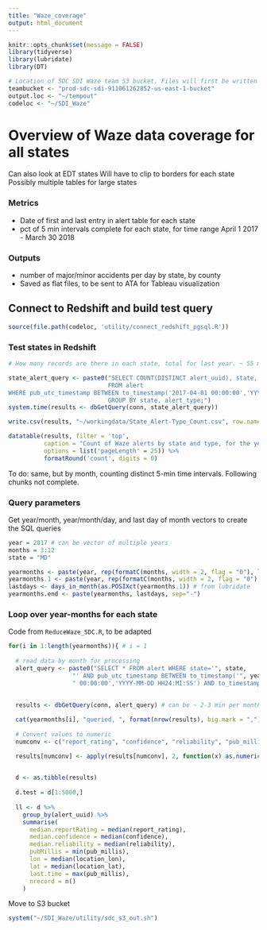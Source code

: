 ```yaml
---
title: "Waze_coverage"
output: html_document
---
```


```r
knitr::opts_chunk$set(message = FALSE)
library(tidyverse) 
library(lubridate)
library(DT)

# Location of SDC SDI Waze team S3 bucket. Files will first be written to a temporary directory in this EC2 instance, then copied to the team bucket.
teambucket <- "prod-sdc-sdi-911061262852-us-east-1-bucket"
output.loc <- "~/tempout"
codeloc <- "~/SDI_Waze"
```

# Overview of Waze data coverage for all states

Can also look at EDT states
Will have to clip to borders for each state
Possibly multiple tables for large states

### Metrics
- Date of first and last entry in alert table for each state
- pct of 5 min intervals complete for each state, for time range April 1 2017 - March 30 2018

### Outputs

- number of major/minor accidents per day by state, by county
- Saved as flat files, to be sent to ATA for Tableau visualization

## Connect to Redshift and build test query
```r
source(file.path(codeloc, 'utility/connect_redshift_pgsql.R'))
```

### Test states in Redshift
```r
# How many records are there in each state, total for last year. ~ 55 min

state_alert_query <- paste0("SELECT COUNT(DISTINCT alert_uuid), state, alert_type
                            FROM alert 
WHERE pub_utc_timestamp BETWEEN to_timestamp('2017-04-01 00:00:00','YYYY-MM-DD HH24:MI:SS') AND to_timestamp('2018-03-30 23:59:59','YYYY-MM-DD HH24:MI:SS')
                            GROUP BY state, alert_type;")
system.time(results <- dbGetQuery(conn, state_alert_query))

write.csv(results, "~/workingdata/State_Alert-Type_Count.csv", row.names= F)
```

```r

datatable(results, filter = 'top', 
          caption = "Count of Waze alerts by state and type, for the year from 2017-04-01 to 2018-03-30",
          options = list('pageLength' = 25)) %>%
          formatRound('count', digits = 0)
```

To do: same, but by month, counting distinct 5-min time intervals. Following chunks not complete.

### Query parameters
Get year/month, year/month/day, and last day of month vectors to create the SQL queries

```r
year = 2017 # can be vector of multiple years
months = 3:12
state = "MD"

yearmonths <- paste(year, rep(formatC(months, width = 2, flag = "0"), length(year)), sep = "-")
yearmonths.1 <- paste(year, rep(formatC(months, width = 2, flag = "0"), length(year)), "01", sep = "-")
lastdays <- days_in_month(as.POSIXct(yearmonths.1)) # from lubridate
yearmonths.end <- paste(yearmonths, lastdays, sep="-")
```


### Loop over year-months for each state

Code from `ReduceWaze_SDC.R`, to be adapted

```r
for(i in 1:length(yearmonths)){ # i = 1
  
  # read data by month for processing
  alert_query <- paste0("SELECT * FROM alert WHERE state='", state,
                  "' AND pub_utc_timestamp BETWEEN to_timestamp('", yearmonths.1[i], 
                  " 00:00:00','YYYY-MM-DD HH24:MI:SS') AND to_timestamp('", yearmonths.end[i], " 23:59:59','YYYY-MM-DD HH24:MI:SS')") # end query
  
  
  results <- dbGetQuery(conn, alert_query) # can be ~ 2-3 min per month; consider moving the summarise steps below to the SQL query.

  cat(yearmonths[i], "queried, ", format(nrow(results), big.mark = ","), "observations \n\n")
  
  # Convert values to numeric
  numconv <- c("report_rating", "confidence", "reliability", "pub_millis", "location_lon", "location_lat", "magvar")

  results[numconv] <- apply(results[numconv], 2, function(x) as.numeric(x))
    

  d <- as.tibble(results)
  
  d.test = d[1:5000,]
  
  ll <- d %>%
    group_by(alert_uuid) %>%
    summarise(
      median.reportRating = median(report_rating),
      median.confidence = median(confidence),
      median.reliability = median(reliability),
      pubMillis = min(pub_millis),
      lon = median(location_lon),
      lat = median(location_lat),
      last.time = max(pub_millis),
      nrecord = n()
    )
```
  
Move to S3 bucket
```r
system("~/SDI_Waze/utility/sdc_s3_out.sh")
```

